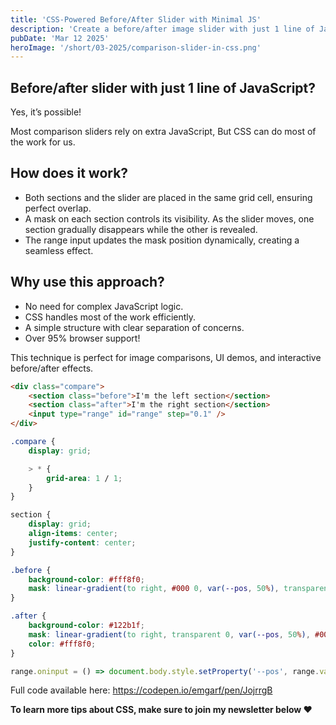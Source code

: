 ```yaml
---
title: 'CSS-Powered Before/After Slider with Minimal JS'
description: 'Create a before/after image slider with just 1 line of JavaScript! Learn how CSS masking and grid make it efficient, simple, and widely supported.'
pubDate: 'Mar 12 2025'
heroImage: '/short/03-2025/comparison-slider-in-css.png'
---
```



<Picture
	src="/short/03-2025/comparison-slider-in-css.gif"
	alt="Comparison slider made in CSS"
	width="400"
	height="600"
	style="margin: 2em auto 1em auto; display: block; border: 4px solid var(--border)"
/>

## Before/after slider with just 1 line of JavaScript?

Yes, it’s possible!

Most comparison sliders rely on extra JavaScript,
But CSS can do most of the work for us.

## How does it work?

- Both sections and the slider are placed in the same grid cell, ensuring perfect overlap.
- A mask on each section controls its visibility. As the slider moves, one section gradually disappears while the other is revealed.
- The range input updates the mask position dynamically, creating a seamless effect.

## Why use this approach?

- No need for complex JavaScript logic.
- CSS handles most of the work efficiently.
- A simple structure with clear separation of concerns.
- Over 95% browser support!

This technique is perfect for image comparisons, UI demos, and interactive before/after effects.

```html
<div class="compare">
	<section class="before">I'm the left section</section>
	<section class="after">I'm the right section</section>
	<input type="range" id="range" step="0.1" />
</div>
```

```css
.compare {
	display: grid;

	> * {
		grid-area: 1 / 1;
	}
}

section {
	display: grid;
	align-items: center;
	justify-content: center;
}

.before {
	background-color: #fff8f0;
	mask: linear-gradient(to right, #000 0, var(--pos, 50%), transparent 0);
}

.after {
	background-color: #122b1f;
	mask: linear-gradient(to right, transparent 0, var(--pos, 50%), #000 0);
	color: #fff8f0;
}
```

```js
range.oninput = () => document.body.style.setProperty('--pos', range.value + '%');
```

Full code available here: https://codepen.io/emgarf/pen/JojrrgB

**To learn more tips about CSS, make sure to join my newsletter below ❤️**
